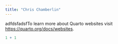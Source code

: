 ```yaml
---
title: "Chris Chamberlin"
---
```


adfdsfadsfTo learn more about Quarto websites visit <https://quarto.org/docs/websites>.

```r
1 + 1
```
